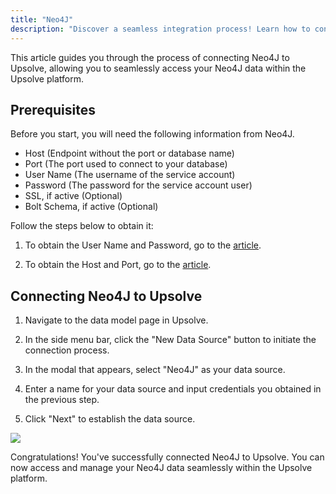 ```yaml
---
title: "Neo4J"
description: "Discover a seamless integration process! Learn how to connect Neo4J to Upsolve effortlessly for streamlined transactions."
---
```


This article guides you through the process of connecting Neo4J to Upsolve, allowing you to seamlessly access your Neo4J data within the Upsolve platform.

## Prerequisites

Before you start, you will need the following information from Neo4J.

- Host (Endpoint without the port or database name)
- Port (The port used to connect to your database)
- User Name (The username of the service account)
- Password (The password for the service account user)
- SSL, if active (Optional)
- Bolt Schema, if active (Optional)

Follow the steps below to obtain it:

1. To obtain the User Name and Password, go to the [article](https://support.neo4j.com/s/article/6787460237843-Neo4j-Aura-Database-Authentication-Neo4j-Database-Username-Password#:~:text=When%20you%20create%20an%20instance,note%20of%20the%20username%2C%20neo4j).

2. To obtain the Host and Port, go to the [article](https://neo4j.com/docs/operations-manual/current/configuration/ports/#_ports_used_by_neo4j).

## Connecting Neo4J to Upsolve

1. Navigate to the data model page in Upsolve.

2. In the side menu bar, click the "New Data Source" button to initiate the connection process.

3. In the modal that appears, select "Neo4J" as your data source.

4. Enter a name for your data source and input credentials you obtained in the previous step.

5. Click "Next" to establish the data source.

<img src="https://cdn.peaka.com/integrations/neo4j-1.png" />

Congratulations! You've successfully connected Neo4J to Upsolve. You can now access and manage your Neo4J data seamlessly within the Upsolve platform.
